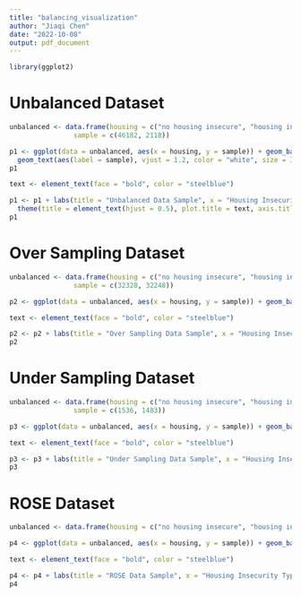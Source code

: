 ```yaml
---
title: "balancing_visualization"
author: "Jiaqi Chen"
date: "2022-10-08"
output: pdf_document
---
```


```r
library(ggplot2)
```

# Unbalanced Dataset
```r
unbalanced <- data.frame(housing = c("no housing insecure", "housing insecure"),
                sample = c(46182, 2118))

p1 <- ggplot(data = unbalanced, aes(x = housing, y = sample)) + geom_bar(stat = "identity", width = 0.4, fill = "steelblue") +
  geom_text(aes(label = sample), vjust = 1.2, color = "white", size = 3.5) + theme_minimal()
p1

text <- element_text(face = "bold", color = "steelblue")

p1 <- p1 + labs(title = "Unbalanced Data Sample", x = "Housing Insecurity Type", y = "Sample") +
  theme(title = element_text(hjust = 0.5), plot.title = text, axis.title = text)
p1
```

# Over Sampling Dataset
```r
unbalanced <- data.frame(housing = c("no housing insecure", "housing insecure"),
                sample = c(32328, 32248))

p2 <- ggplot(data = unbalanced, aes(x = housing, y = sample)) + geom_bar(stat = "identity", width = 0.4, fill = "steelblue") + geom_text(aes(label = sample), vjust = 1.6, color = "white", size = 3.5) + theme_minimal()

text <- element_text(face = "bold", color = "steelblue")

p2 <- p2 + labs(title = "Over Sampling Data Sample", x = "Housing Insecurity Type", y = "Sample") + theme(plot.title = element_text(hjust = 0.5)) + theme(plot.title = text, axis.title = text)
p2
```

# Under Sampling Dataset
```r
unbalanced <- data.frame(housing = c("no housing insecure", "housing insecure"),
                sample = c(1536, 1483))

p3 <- ggplot(data = unbalanced, aes(x = housing, y = sample)) + geom_bar(stat = "identity", width = 0.4, fill = "steelblue") + geom_text(aes(label = sample), vjust = 1.6, color = "white", size = 3.5) + theme_minimal()

text <- element_text(face = "bold", color = "steelblue")

p3 <- p3 + labs(title = "Under Sampling Data Sample", x = "Housing Insecurity Type", y = "Sample") + theme(plot.title = element_text(hjust = 0.5)) + theme(plot.title = text, axis.title = text)
p3
```

# ROSE Dataset
```r
unbalanced <- data.frame(housing = c("no housing insecure", "housing insecure"), sample = c(17000, 16811))

p4 <- ggplot(data = unbalanced, aes(x = housing, y = sample)) + geom_bar(stat = "identity", width = 0.4, fill = "steelblue") + geom_text(aes(label = sample), vjust = 1.6, color = "white", size = 3.5) + theme_minimal()

text <- element_text(face = "bold", color = "steelblue")

p4 <- p4 + labs(title = "ROSE Data Sample", x = "Housing Insecurity Type", y = "Sample") + theme(plot.title = element_text(hjust = 0.5)) + theme(plot.title = text, axis.title = text)
p4
```






